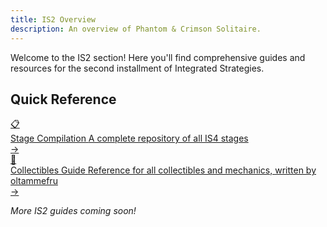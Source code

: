 ```yaml
---
title: IS2 Overview
description: An overview of Phantom & Crimson Solitaire.
---
```

Welcome to the IS2 section! Here you'll find comprehensive guides and resources for the second installment of Integrated Strategies.

## Quick Reference

<div class="guide-button-container">
  <a href="" class="guide-button">
    <div class="button-image">
      <div class="reference-icon">📋</div>
    </div>
    <div class="button-content">
      <span class="button-title">Stage Compilation</span>
      <span class="button-subtitle">A complete repository of all IS4 stages</span>
    </div>
    <div class="button-arrow">→</div>
  </a>
</div>

<div class="guide-button-container">
  <a href="/collectibles-guide" class="guide-button">
    <div class="button-image">
      <div class="reference-icon">💎</div>
    </div>
    <div class="button-content">
      <span class="button-title">Collectibles Guide</span>
      <span class="button-subtitle">Reference for all collectibles and mechanics, written by oltammefru</span>
    </div>
    <div class="button-arrow">→</div>
  </a>
</div>

*More IS2 guides coming soon!*